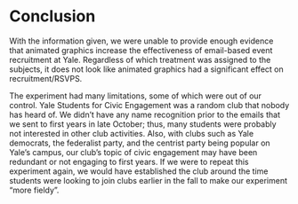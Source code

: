 
# Conclusion 

With the information given, we were unable to provide enough evidence that animated graphics increase the effectiveness of email-based event recruitment at Yale. Regardless of which treatment was assigned to the subjects, it does not look like animated graphics had a significant effect on recruitment/RSVPS. 

The experiment had many limitations, some of which were out of our control. Yale Students for Civic Engagement was a random club that nobody has heard of. We didn’t have any name recognition prior to the emails that we sent to first years in late October; thus, many students were probably not interested in other club activities. Also, with clubs such as Yale democrats, the federalist party, and the centrist party being popular on Yale’s campus, our club’s topic of civic engagement may have been redundant or not engaging to first years. If we were to repeat this experiment again, we would have established the club around the time students were looking to join clubs  earlier in the fall to make our experiment “more fieldy”.


